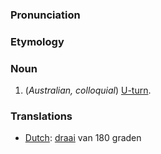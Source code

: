 ===Pronunciation===

===Etymology===

===Noun===
#(''Australian, colloquial'') [[U-turn]].

===Translations===
*[[Dutch]]: [[draai]] van 180 graden